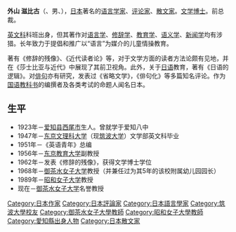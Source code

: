 {{Unreferenced|time=2021-08-29T01:18:13+00:00}}
{{japanese|japanese=外山 滋比古|kana=とやま しげひこ|romaji=Toyama Shigehiko}}

'''外山 滋比古'''（{{lang|ja|とやま しげひこ}}、男、{{bd|1923年|11月3日|2020年|7月30日|catIdx=Toyama}}），[[日本|日本]]著名的[[语言学家|语言学家]]、[[评论家|评论家]]、[[散文家|散文家]]。[[文学|文学]][[博士|博士]]。前{{tsl|ja|新学社|全日本家庭教育研究会}}总裁。

[[英语|英文科]]科班出身，但其著作对[[语言学|语言学]]、[[修辞学|修辞学]]、[[教育学|教育学]]、[[语义学|语义学]]、[[新闻学|新闻学]]均有涉猎。长年致力于提倡和推广以“语言”为媒介的儿童情操教育。

著有《修辞的残像》、《近代读者论》等，对于文学方面的读者方法论颇有见地，并在《莎士比亚与近代》中展现了其前卫视角。此外，关于[[日语|日语]]教育，著有《日语的逻辑》。对[[俳句|俳句]]亦有研究，发表过《省略文学》，《俳句化》等多篇知名评论。作为[[國家語言|国语]][[教科书|教科书]]的编撰者及各类考试的命题人闻名日本。

==生平==
*1923年－[[爱知县|爱知县]][[西尾市|西尾市]]生人。曾就学于爱知八中
*1947年－[[筑波大学|东京文理科大学]]（现[[筑波大学|筑波大学]]）文学部英文科毕业
*1951年－《英语青年》总编
*1956年－[[东京教育大学|东京教育大学]]副教授
*1962年－发表《修辞的残像》，获得文学博士学位
*1968年－[[御茶水女子大学|御茶水女子大学]]教授（并兼任过为其5年的该校附属幼儿园园长）
*1989年－[[昭和女子大学|昭和女子大学]]教授
*现在－[[御茶水女子大学|御茶水女子大学]]名誉教授

{{Authority control}}
{{DEFAULTSORT:Shigehiko, Toyama}}
[[Category:日本作家|Category:日本作家]]
[[Category:日本評論家|Category:日本評論家]]
[[Category:日本語言學家|Category:日本語言學家]]
[[Category:筑波大學校友|Category:筑波大學校友]]
[[Category:御茶水女子大學教師|Category:御茶水女子大學教師]]
[[Category:昭和女子大學教師|Category:昭和女子大學教師]]
[[Category:愛知縣出身人物|Category:愛知縣出身人物]]
[[Category:日本散文家|Category:日本散文家]]